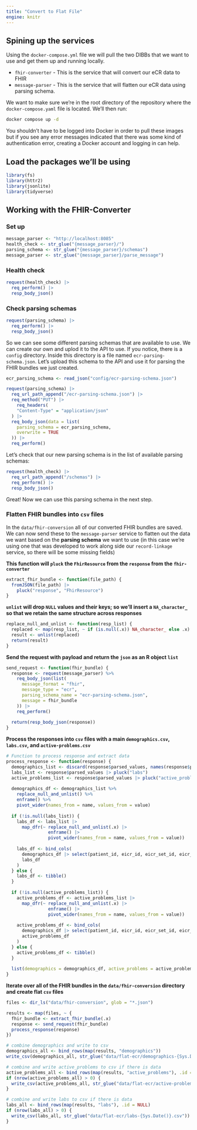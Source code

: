 ```yaml
---
title: "Convert to Flat File"
engine: knitr
---
```


## Spining up the services

Using the `docker-compose.yml` file we will pull the two DIBBs that we want to use and get them up and running locally.

* `fhir-converter` - This is the service that will convert our eCR data to FHIR
* `message-parser` - This is the service that will flatten our eCR data using parsing schema.

We want to make sure we're in the root directory of the repository where the `docker-compose.yaml` file is located. We'll then run:

```bash
docker compose up -d
```

::: {.callout-note}
You shouldn't have to be logged into Docker in order to pull these images but if you see any error messages indicated that there was some kind of authentication error, creating a Docker account and logging in can help.
:::

## Load the packages we'll be using

```r
library(fs)
library(httr2)
library(jsonlite)
library(tidyverse)
```

## Working with the FHIR-Converter

### Set up

```r
message_parser <- "http://localhost:8085"
health_check <- str_glue("{message_parser}/")
parsing_schema <- str_glue("{message_parser}/schemas")
message_parser <- str_glue("{message_parser}/parse_message")
```

### Health check

```r
request(health_check) |>
  req_perform() |>
  resp_body_json()
```

### Check parsing schemas

```r
request(parsing_schema) |>
  req_perform() |>
  resp_body_json()
```

So we can see some different parsing schemas that are available to use. We can create our own and uplod it to the API to use. If you notice, there is a `config` directory. Inside this directory is a file named `ecr-parsing-schema.json`. Let's upload this schema to the API and use it for parsing the FHIR bundles we just created.

```r
ecr_parsing_schema <- read_json("config/ecr-parsing-schema.json")

request(parsing_schema) |>
  req_url_path_append("/ecr-parsing-schema.json") |>
  req_method("PUT") |>
    req_headers(
    "Content-Type" = "application/json"
  ) |>
  req_body_json(data = list(
    parsing_schema = ecr_parsing_schema,
    overwrite = TRUE
  )) |>
  req_perform()
```

Let's check that our new parsing schema is in the list of available parsing schemas:

```r
request(health_check) |>
  req_url_path_append("/schemas") |>
  req_perform() |>
  resp_body_json()
```

Great! Now we can use this parsing schema in the next step.

### Flatten FHIR bundles into `csv` files

In the `data/fhir-conversion` all of our converted FHIR bundles are saved. We can now send these to the `message-parser` service to flatten out the data we want based on the **parsing schema** we want to use (in this case we're using one that was developed to work along side our `record-linkage` service, so there will be some missing fields)

__This function will `pluck` the `FhirResource` from the `response` from the `fhir-converter`__
```r
extract_fhir_bundle <- function(file_path) {
  fromJSON(file_path) |>
    pluck("response", "FhirResource")
}
```

__`unlist` will drop `NULL` values and their keys; so we'll insert a `NA_character_` so that we retain the same structure across responses__
```r
replace_null_and_unlist <- function(resp_list) {
  replaced <- map(resp_list, ~ if (is.null(.x)) NA_character_ else .x)
  result <- unlist(replaced)
  return(result)
}
```

__Send the request with payload and return the `json` as an R object `list`__
```r
send_request <- function(fhir_bundle) {  
  response <- request(message_parser) %>%
    req_body_json(list(
      message_format = "fhir",
      message_type = "ecr",
      parsing_schema_name = "ecr-parsing-schema.json",
      message = fhir_bundle
    )) |>
    req_perform()
  
  return(resp_body_json(response))
}
```

__Process the responses into `csv` files with a main `demographics.csv`, `labs.csv`, and `active-problems.csv`__
```r
# Function to process response and extract data
process_response <- function(response) {
  demographics_list <- discard(response$parsed_values, names(response$parsed_values) %in% c("labs", "active_problems"))
  labs_list <- response$parsed_values |> pluck("labs")
  active_problems_list <- response$parsed_values |> pluck("active_problems")
  
  demographics_df <- demographics_list %>%
    replace_null_and_unlist() %>%
    enframe() %>%
    pivot_wider(names_from = name, values_from = value)
  
  if (!is.null(labs_list)) {
    labs_df <- labs_list |>
      map_dfr(~ replace_null_and_unlist(.x) |>
                enframe() |>
                pivot_wider(names_from = name, values_from = value))
    
    labs_df <- bind_cols(
      demographics_df |> select(patient_id, eicr_id, eicr_set_id, eicr_version_number, authoring_datetime),
      labs_df
    )
  } else {
    labs_df <- tibble()
  }
  
  if (!is.null(active_problems_list)) {
    active_problems_df <- active_problems_list |>
      map_dfr(~ replace_null_and_unlist(.x) |>
                enframe() |>
                pivot_wider(names_from = name, values_from = value))
    
    active_problems_df <- bind_cols(
      demographics_df |> select(patient_id, eicr_id, eicr_set_id, eicr_version_number, authoring_datetime),
      active_problems_df
    )
  } else {
    active_problems_df <- tibble()
  }
  
  list(demographics = demographics_df, active_problems = active_problems_df, labs = labs_df)
}
```

__Iterate over all of the FHIR bundles in the `data/fhir-conversion` directory and create flat `csv` files__
```r
files <- dir_ls("data/fhir-conversion", glob = "*.json")

results <- map(files, ~ {
  fhir_bundle <- extract_fhir_bundle(.x)
  response <- send_request(fhir_bundle)
  process_response(response)
})

# combine demographics and write to csv
demographics_all <- bind_rows(map(results, "demographics"))
write_csv(demographics_all, str_glue("data/flat-ecr/demographics-{Sys.Date()}.csv"))

# combine and write active_problems to csv if there is data
active_problems_all <- bind_rows(map(results, "active_problems"), .id = NULL)
if (nrow(active_problems_all) > 0) {
  write_csv(active_problems_all, str_glue("data/flat-ecr/active-problems-{Sys.Date()}.csv"))
}

# combine and write labs to csv if there is data
labs_all <- bind_rows(map(results, "labs"), .id = NULL)
if (nrow(labs_all) > 0) {
  write_csv(labs_all, str_glue("data/flat-ecr/labs-{Sys.Date()}.csv"))
}
```
